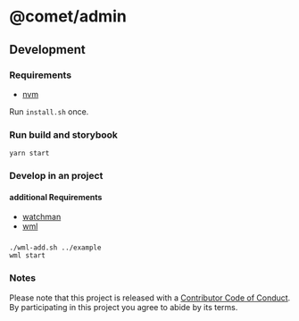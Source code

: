 
<Meta title="Docs/Intro" />

# @comet/admin

## Development

### Requirements

-   [nvm](https://github.com/nvm-sh/nvm)

Run `install.sh` once.

### Run build and storybook

```
yarn start
```

### Develop in an project

#### additional Requirements

-   [watchman](https://facebook.github.io/watchman/)
-   [wml](https://github.com/wix/wml)

###

    ./wml-add.sh ../example
    wml start

### Notes

Please note that this project is released with a [Contributor Code of Conduct](CODE-OF-CONDUCT.md). By participating in this project you agree to abide by its terms.
